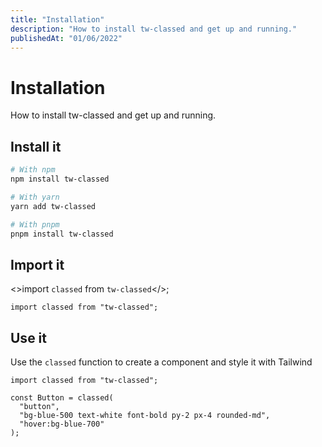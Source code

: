 ```yaml
---
title: "Installation"
description: "How to install tw-classed and get up and running."
publishedAt: "01/06/2022"
---
```


# Installation

How to install tw-classed and get up and running.

## Install it

```bash
# With npm
npm install tw-classed

# With yarn
yarn add tw-classed

# With pnpm
pnpm install tw-classed
```

## Import it

<>import `classed` from `tw-classed`</>;

```tsx
import classed from "tw-classed";
```

## Use it

Use the `classed` function to create a component and style it with Tailwind

```tsx
import classed from "tw-classed";

const Button = classed(
  "button",
  "bg-blue-500 text-white font-bold py-2 px-4 rounded-md",
  "hover:bg-blue-700"
);
```
